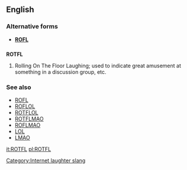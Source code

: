==English==

===Alternative forms===
* '''[[ROFL]]'''

==={{initialism}}===
'''ROTFL'''

# {{context|internet slang}} Rolling On The Floor Laughing; used to indicate great amusement at something in a discussion group, etc.

===See also===
* [[ROFL]]
* [[ROFLOL]]
* [[ROTFLOL]]
* [[ROTFLMAO]]
* [[ROFLMAO]]
* [[LOL]]
* [[LMAO]]

[[Category:Internet laughter slang]]

[[it:ROTFL]]
[[pl:ROTFL]]